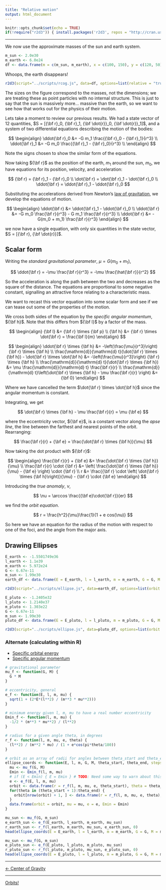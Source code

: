 ```yaml
---
title: "Relative motion"
output: html_document
---
```


```r
knitr::opts_chunk$set(echo = TRUE)
if(!require("r2d3")) { install.packages('r2d3', repos = "http://cran.us.r-project.org"); library("r2d3") }
```

***

We now use the approximate masses of the sun and earth system.

```r
m_sun <- 2.0e30
m_earth <- 6.0e24
df <- data.frame(m = c(m_sun, m_earth), x = c(100, 150), y = c(120, 50))
```

Whoops, the earth disappears!

```r
r2d3(script="../scripts/rcog.js", data=df, options=list(relative = "true", masses = "true"))
```

The sizes on the figure correspond to the masses, not the dimensions; we are treating these as point particles with no internal structure. This is just to say that the sun is massively more... massive than the earth, so we want to see how that works out for the physics of their motion.

Lets take a moment to review our previous results. We had a state vector of 12 quantities, $S = [{\bf r}_0, {\bf r}_1, {\bf \dot{r}}_0, {\bf \dot{r}}_1]$, and a system of two differential equations describing the motion of the bodies:

$$
\begin{align}
\ddot{\bf r}_0 &= -G m_1 \frac{{\bf r}_0 - {\bf r}_1}{r^3} \\
\ddot{\bf r}_1 &= -G m_0 \frac{{\bf r}_1 - {\bf r}_0}{r^3} \\
\end{align}
$$

Note the signs chosen to show the similar form of the equations.

Now taking ${\bf r}$ as the position of the earth, $m_1$ around the sun, $m_0$, we have equations for its position, velocity, and acceleration:

$$
{\bf r} = {\bf r}_1 - {\bf r}_0 \\
\dot{\bf r} = \dot{\bf r}_1 - \dot{\bf r}_0 \\
\ddot{\bf r} = \ddot{\bf r}_1 - \ddot{\bf r}_0
$$

Substituting the accelerations derived from Newton's [law of gravitation](https://en.wikipedia.org/wiki/Newton%27s_law_of_universal_gravitation), we develop the equations of motion.

$$
\begin{align}
\ddot{\bf r} &= \ddot{\bf r}_1 - \ddot{\bf r}_0 \\
\ddot{\bf r} &= -G m_0 \frac{\bf r}{r^3} - G m_1 \frac{\bf r}{r^3} \\
\ddot{\bf r} &= -G(m_0 + m_1) \frac{\bf r}{r^3}
\end{align}
$$

we now have a single equation, with only six quantities in the state vector, $S = [{\bf r}, {\bf \dot{r}}]$.

## Scalar form

Writing the *standard gravitational parameter*, $\mu = G(m_0 + m_1)$,

$$
\ddot{\bf r} = -\mu \frac{\bf r}{r^3} = -\mu \frac{\hat{\bf r}}{r^2}
$$

So the acceleration is along the path between the two and decreases as the square of the distance. The equations are proportional to some negative constant, signalling an attractive force relating to a characteristic mass.

We want to recast this vector equation into some scalar form and see if we can tease out some of the properties of the motion.

We cross both sides of the equation by the *specific angular momentum*, ${\bf h}$. Note that this differs from ${\bf l}$ by a factor of the mass.

$$
\begin{align}
{\bf l} &= {\bf r} \times {\bf p} \\
{\bf h} &= {\bf r} \times \dot{\bf r} = \frac{\bf l}{m}
\end{align}
$$

$$
\begin{align}
\ddot{\bf r} \times {\bf h} &= -\left(\frac{\mu}{r^3}\right) {\bf r} \times {\bf h} \\
\frac{\mathrm{d}}{\mathrm{d} t}(\dot{\bf r} \times {\bf h}) - \dot{\bf r} \times \dot{\bf h} &= -\left(\frac{\mu}{r^3}\right) {\bf r} \times {\bf h} \\
\frac{\mathrm{d}}{\mathrm{d} t}(\dot{\bf r} \times {\bf h}) &= \mu \frac{\mathrm{d}}{\mathrm{d} t} \frac{\bf r}{r} \\
\frac{\mathrm{d}}{\mathrm{d} t}\left(\dot{\bf r} \times {\bf h} - \mu \frac{\bf r}{r} \right) &= {\bf 0}
\end{align}
$$

Where we have cancelled the term $\dot{\bf r} \times \dot{\bf h}$ since the angular momentum is constant.

Integrating, we get

$$
\dot{\bf r} \times {\bf h} - \mu \frac{\bf r}{r} = \mu {\bf e}
$$

where the eccentricity vector, ${\bf e}$, is a constant vector along the *apse line*, the line between the farthest and nearest points of the orbit. Rearranging:

$$
\frac{\bf r}{r} + {\bf e} = \frac{\dot{\bf r} \times {\bf h}}{\mu}
$$

Now taking the dot product with ${\bf r}$:

$$
\begin{align}
\frac{\bf r}{r} + {\bf e} &= \frac{\dot{\bf r} \times {\bf h}}{\mu} \\
\frac{\bf r}{r} \cdot {\bf r} &= \left( \frac{\dot{\bf r} \times {\bf h}}{\mu} - {\bf e} \right) \cdot {\bf r} \\
r &= \frac{{\bf r} \cdot \left( \dot{\bf r} \times {\bf h}\right)}{\mu} - {\bf r} \cdot {\bf e}
\end{align}
$$

Introducing the *true anomaly*, $\nu$,

$$
\nu = \arccos \frac{{\bf e}\cdot{\bf r}}{er}
$$

we find the *orbit equation*.

$$
r = \frac{h^2}{\mu}\frac{1}{1 + e cos(\nu)}
$$

So here we have an equation for the radius of the motion with respect to one of the foci, and the angle from the major axis.

## Drawing Ellipses

```r
E_earth <- -1.5501749e36
l_earth <- 1.1e39
m_earth <- 5.972e24
G <- 6.67e-11
m_sun <- 1.99e30
earth_df <- data.frame(E = E_earth, l = l_earth, m = m_earth, G = G, M = m_sun)
```

```r
r2d3(script="../scripts/ellipse.js", data=earth_df, options=list(orbit = "true"))
```

```r
E_pluto <- -1.2405e32
l_pluto <- 1.2140e37
m_pluto <- 1.303e22
G <- 6.67e-11
m_sun <- 1.99e30
pluto_df <- data.frame(E = E_pluto, l = l_pluto, m = m_pluto, G = G, M = m_sun)
```

```r
r2d3(script="../scripts/ellipse.js", data=pluto_df, options=list(orbit = "true"))
```

### Alternate (calculating within R)

- [Specific orbital energy](https://en.wikipedia.org/wiki/Specific_orbital_energy)
- [Specific angular momentum](https://en.wikipedia.org/wiki/Specific_angular_momentum)

```r
# gravitational parameter
mu_f <- function(G, M) {
  G * M
}

# eccentricity, general
e_f <- function(E, l, m, mu) {
  sqrt(1 + (2*E*(l**2) / (m**3 * mu**2)))
}

# minimum energy given l, m, mu to have a real number eccentricity
Emin_f <- function(l, m, mu) {
  -1/2 * (m**3 * mu**2) / (l**2)
}

# radius for a given angle theta, in degrees
r_f <- function(l, m, mu, e, theta) {
  (l**2) / (m**2 * mu) / (1 + e*cos(pi*theta/180))
}
```

```r
# orbit as an array of radii for angles between theta_start and theta_end by stepsize
ellipse_coords <- function(E, l, m, G, M, theta_start, theta_end, stepsize = 1) {
  mu <- mu_f(G, M)
  Emin <- Emin_f(l, m, mu)
  # if (E < Emin) { E = Emin } # TODO: Need some way to warn about this
  e <- e_f(E, l, m, mu)
  orbit <- data.frame(r = r_f(l, m, mu, e, theta_start), theta = theta_start)
  for(theta in (theta_start + 1):theta_end) {
    orbit[nrow(orbit) + 1, ] <- data.frame(r = r_f(l, m, mu, e, theta), theta = theta)
  }
  data.frame(orbit = orbit, mu = mu, e = e, Emin = Emin)
}
```

```r
mu_sun <- mu_f(G, m_sun)
e_earth_sun <- e_f(E_earth, l_earth, m_earth, mu_sun)
r_earth_sun <- r_f(l_earth, m_earth, mu_sun, e_earth_sun, 0)
head(ellipse_coords(E = E_earth, l = l_earth, m = m_earth, G = G, M = m_sun, 0, 360))
```

```r
mu_sun <- mu_f(G, m_sun)
e_pluto_sun <- e_f(E_pluto, l_pluto, m_pluto, mu_sun)
r_pluto_sun <- r_f(l_pluto, m_pluto, mu_sun, e_pluto_sun, 0)
head(ellipse_coords(E = E_pluto, l = l_pluto, m = m_pluto, G = G, M = m_sun, 0, 360))
```

***

[<- Center of Gravity](./center.html)

***

[Orbits!](../index.html)
